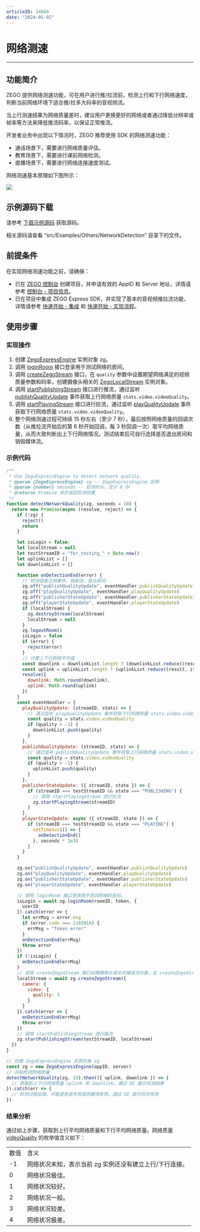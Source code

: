 ```yaml
---
articleID: 14866
date: "2024-01-02"
---
```

# 网络测速

- - -

## 功能简介

ZEGO 提供网络测速功能，可在用户进行推/拉流前，检测上行和下行网络速度，判断当前网络环境下适合推/拉多大码率的音视频流。

当上行测速结果为网络质量差时，建议用户更换更好的网络或者通过降低分辨率或帧率等方法来降低推流码率，以保证正常推流。

开发者业务中出现以下情况时，ZEGO 推荐使用 SDK 的网络测速功能：

- 通话场景下，需要进行网络质量评估。
- 教育场景下，需要进行课前网络检测。
- 直播场景下，需要进行网络连接速度测试。


网络测速基本原理如下图所示：

<Frame width="512" height="auto" caption=""><img src="https://doc-media.zego.im/sdk-doc/Pics/Common/ZegoExpressEngine/Network_speed_test_web.png" /></Frame>

## 示例源码下载

请参考 [下载示例源码](!DownloadDemo/DownloadDemo) 获取源码。

相关源码请查看 “src/Examples/Others/NetworkDetection” 目录下的文件。

## 前提条件

在实现网络测速功能之前，请确保：

- 已在 [ZEGO 控制台](https://console.zego.im) 创建项目，并申请有效的 AppID 和 Server 地址，详情请参考 [控制台 - 项目信息](/console/project-info)。
- 已在项目中集成 ZEGO Express SDK，并实现了基本的音视频推拉流功能，详情请参考 [快速开始 - 集成](!ExpressVideoSDK-Integration/SDK_Integration) 和 [快速开始 - 实现流程](!ExpressVideoSDK-Integration/Solution_Implementation)。

## 使用步骤

### 实现操作

1. 创建 [ZegoExpressEngine](@-ZegoExpressEngine) 实例对象 zg。
2. 调用 [loginRoom](@loginRoom) 接口登录用于测试网络的房间。
3. 调用 [createZegoStream](@createZegoStream) 接口，在 `quality` 参数中设置期望网络满足的视频质量参数和码率，创建摄像头相关的 [ZegoLocalStream](@-ZegoLocalStream) 实例对象。
4. 调用 [startPublishingStream](@startPublishingStream) 接口进行推流，通过监听 [publishQualityUpdate](@publishQualityUpdate) 事件获取上行网络质量 `stats.video.videoQuality`。
5. 调用 [startPlayingStream](@startPlayingStream) 接口进行拉流，通过监听 [playQualityUpdate](@playQualityUpdate) 事件获取下行网络质量 `stats.video.videoQuality`。
6. 整个网络测速过程可持续 15 秒左右（至少 7 秒），最后按照网络质量的回调次数（从推拉流开始后的第 6 秒开始回调，每 3 秒回调一次）取平均网络质量，从而大致判断出上下行网络情况。测试结束后可自行选择是否退出房间和销毁媒体流。

### 示例代码

```js
/**
 * Use ZegoExpressEngine to detect network quality.
 * @param {ZegoExpressEngine} zg -- ZegoExpressEngine 实例
 * @param {number} seconds -- 检测时长，至少 8 秒
 * @returns Promise 异步返回检测结果
 */
function detectNetworkQuality(zg, seconds = 10) {
  return new Promise(async (resolve, reject) => {
    if (!zg) {
      reject()
      return
    }

    let isLogin = false;
    let localStream = null
    let testStreamID = "for_testing_" + Date.now()
    let uplinkList = []
    let downlinkList = []

    function onDetectionEnd(error) {
      // 检测结束注销事件、销毁流、登出房间
      zg.off("publishQualityUpdate", eventHandler.publishQualityUpdate)
      zg.off("playQualityUpdate", eventHandler.playQualityUpdate)
      zg.off("publisherStateUpdate", eventHandler.publisherStateUpdate)
      zg.off("playerStateUpdate", eventHandler.playerStateUpdate)
      if (localStream) {
        zg.destroyStream(localStream)
        localStream = null
      }
      zg.logoutRoom()
      isLogin = false
      if (error) {
        reject(error)
      }
      // 计算上下行网络平均值
      const downlink = downlinkList.length ? (downlinkList.reduce((result, item) => (result + item), 0) / downlinkList.length) : -1
      const uplink = uplinkList.length ? (uplinkList.reduce((result, item) => (result + item), 0) / uplinkList.length) : -1
      resolve({
        downlink: Math.round(downlink),
        uplink: Math.round(uplink)
      })
    }
    const eventHandler = {
      playQualityUpdate: (streamID, stats) => {
        // 通过监听 playQualityUpdate 事件获取下行网络质量 stats.video.videoQuality
        const quality = stats.video.videoQuality
        if (quality > -1) {
          downlinkList.push(quality)
        }
      },
      publishQualityUpdate: (streamID, stats) => {
        // 通过监听 publishQualityUpdate 事件获取上行网络质量 stats.video.videoQuality
        const quality = stats.video.videoQuality
        if (quality > -1) {
          uplinkList.push(quality)
        }
      },
      publisherStateUpdate: ({ streamID, state }) => {
        if (streamID === testStreamID && state === "PUBLISHING") {
          // 调用 startPlayingStream 进行拉流
          zg.startPlayingStream(streamID)
        }
      },
      playerStateUpdate: async ({ streamID, state }) => {
        if (streamID === testStreamID && state === "PLAYING") {
          setTimeout(() => {
            onDetectionEnd()
          }, seconds * 1e3)
        }
      }
    }

    zg.on("publishQualityUpdate", eventHandler.publishQualityUpdate)
    zg.on("playQualityUpdate", eventHandler.playQualityUpdate)
    zg.on("publisherStateUpdate", eventHandler.publisherStateUpdate)
    zg.on("playerStateUpdate", eventHandler.playerStateUpdate)

    // 调用 loginRoom 接口登录用于测试网络的房间。
    isLogin = await zg.loginRoom(roomID, token, {
      userID
    }).catch(error => {
      let errMsg = error.msg
      if (error.code === 1102016) {
        errMsg = "Token error"
      }
      onDetectionEnd(errMsg)
      throw error
    })
    if (!isLogin) {
      onDetectionEnd(errMsg)
    }
    // 调用 createZegoStream 接口创建摄像头相关的媒体流对象，在 createZegoStream 接口参数中设置期望网络满足的视频质量参数和码率
    localStream = await zg.createZegoStream({
      camera: {
        video: {
          quality: 3
        }
      }
    }).catch(error => {
      onDetectionEnd(errMsg)
      throw error
    })
    // 调用 startPublishingStream 进行推流
    zg.startPublishingStream(testStreamID, localStream)
  })
}

// 创建 ZegoExpressEngine 实例对象 zg
const zg = new ZegoExpressEngine(appID, server)
// 开始检测网络质量
detectNetworkQuality(zg, 15).then(({ uplink, downlink }) => {
  // 获取到上下行网络质量 uplink 和 downlink，通过 UI 展示检测结果
}).catch(err => {
  // 检测过程出错，可能是登录失败或创建流失败，通过 UI 提示检测失败
})
```

### 结果分析

通过如上步骤，获取到上行平均网络质量和下行平均网络质量。网络质量 [videoQuality](@videoQuality) 的枚举值含义如下：

<table>

<tbody><tr>
<td>数值</td>
<td>含义</td>
</tr>
<tr>
<td>-1</td>
<td>网络状况未知，表示当前 zg 实例还没有建立上行/下行连接。</td>
</tr>
<tr>
<td>0</td>
<td>网络状况极佳。</td>
</tr>
<tr>
<td>1</td>
<td>网络状况较好。</td>
</tr>
<tr>
<td>2</td>
<td>网络状况一般。</td>
</tr>
<tr>
<td>3</td>
<td>网络状况较差。</td>
</tr>
<tr>
<td>4</td>
<td>网络状况极差。</td>
</tr>
</tbody></table>
